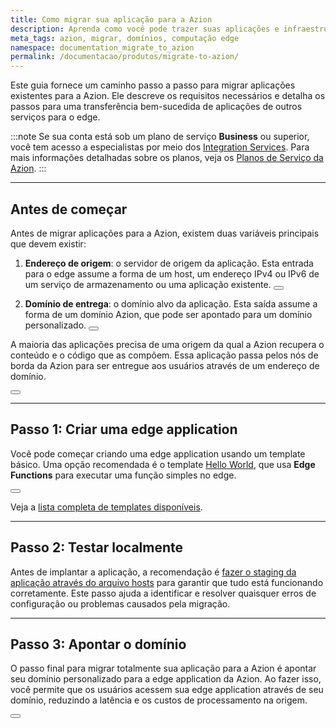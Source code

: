 ```yaml
---
title: Como migrar sua aplicação para a Azion
description: Aprenda como você pode trazer suas aplicações e infraestrutura para a Azion.
meta_tags: azion, migrar, domínios, computação edge
namespace: documentation_migrate_to_azion
permalink: /documentacao/produtos/migrate-to-azion/
---
```


Este guia fornece um caminho passo a passo para migrar aplicações existentes para a Azion. Ele descreve os requisitos necessários e detalha os passos para uma transferência bem-sucedida de aplicações de outros serviços para o edge.

:::note
Se sua conta está sob um plano de serviço **Business** ou superior, você tem acesso a especialistas por meio dos [Integration Services](/pt-br/documentacao/servicos/solutions-lab/integration-services/). Para mais informações detalhadas sobre os planos, veja os [Planos de Serviço da Azion](https://www.azion.com/pt-br/precos/#planos).
:::

---

## Antes de começar

Antes de migrar aplicações para a Azion, existem duas variáveis principais que devem existir:

1. **Endereço de origem**: o servidor de origem da aplicação. Esta entrada para o edge assume a forma de um host, um endereço IPv4 ou IPv6 de um serviço de armazenamento ou uma aplicação existente.
  <Button href="/pt-br/documentacao/produtos/edge-application/origins/" text="Ir para referência de Origins" variant="secondary" target="_blank"></Button>

2. **Domínio de entrega**: o domínio alvo da aplicação. Esta saída assume a forma de um domínio Azion, que pode ser apontado para um domínio personalizado. 
  <Button href="/pt-br/documentacao/produtos/edge-application/domains/" text="Ir para referência de Domains" variant="secondary" target="_blank"></Button>

A maioria das aplicações precisa de uma origem da qual a Azion recupera o conteúdo e o código que as compõem. Essa aplicação passa pelos nós de borda da Azion para ser entregue aos usuários através de um endereço de domínio.

<Button href="/pt-br/documentacao/produtos/guias/build/visao-geral/" text="Ir para a visão geral da edge application" variant="secondary" target="_blank"></Button>

---

## Passo 1: Criar uma edge application

Você pode começar criando uma edge application usando um template básico. Uma opção recomendada é o template [Hello World](/pt-br/documentacao/produtos/guides/hello-world-template/), que usa **Edge Functions** para executar uma função simples no edge.

<Button href="/pt-br/documentacao/produtos/marketplace/visao-geral-templates-e-integracoes/" text="Ir para referência de Templates" variant="secondary" target="_blank"></Button>

Veja a [lista completa de templates disponíveis](/pt-br/documentacao/produtos/guias/#azion-templates).

---

## Passo 2: Testar localmente 

Antes de implantar a aplicação, a recomendação é [fazer o staging da aplicação através do arquivo hosts](/pt-br/documentacao/produtos/guias/testar-edge-application-atraves-do-arquivo-hosts/) para garantir que tudo está funcionando corretamente. Este passo ajuda a identificar e resolver quaisquer erros de configuração ou problemas causados pela migração.

---

## Passo 3: Apontar o domínio 

O passo final para migrar totalmente sua aplicação para a Azion é apontar seu domínio personalizado para a edge application da Azion. Ao fazer isso, você permite que os usuários acessem sua edge application através de seu domínio, reduzindo a latência e os custos de processamento na origem.

<Button href="/pt-br/documentacao/produtos/guias/apontar-dominio-para-a-azion/" text="Como apontar um domínio para a Azion"></Button>
